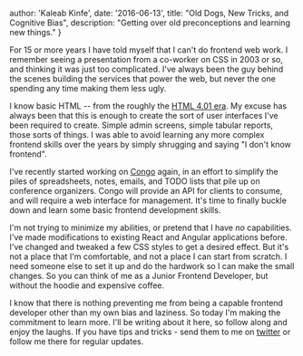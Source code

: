 
  author: 'Kaleab Kinfe',
  date: '2016-06-13',
  title: "Old Dogs, New Tricks, and Cognitive Bias",
  description:
    "Getting over old preconceptions and learning new things."
}




For 15 or more years I have told myself that I can't do frontend web work. I remember seeing a presentation from a co-worker on CSS in 2003 or so, and thinking it was just too complicated. I've always been the guy behind the scenes building the services that power the web, but never the one spending any time making them less ugly.

I know basic HTML -- from the roughly the [HTML 4.01 era](http://www.yourhtmlsource.com/starthere/historyofhtml.html). My excuse has always been that this is enough to create the sort of user interfaces I've been required to create. Simple admin screens, simple tabular reports, those sorts of things. I was able to avoid learning any more complex frontend skills over the years by simply shrugging and saying "I don't know frontend".

I've recently started working on [Congo](https://github.com/gopheracademy/congo) again, in an effort to simplify the piles of spreadsheets, notes, emails, and TODO lists that pile up on conference organizers. Congo will provide an API for clients to consume, and will require a web interface for management. It's time to finally buckle down and learn some basic frontend development skills.

I'm not trying to minimize my abilities, or pretend that I have _no_ capabilities. I've made modifications to existing React and Angular applications before. I've changed and tweaked a few CSS styles to get a desired effect. But it's not a place that I'm comfortable, and not a place I can start from scratch. I need someone else to set it up and do the hardwork so I can make the small changes. So you can think of me as a Junior Frontend Developer, but without the hoodie and expensive coffee.

I know that there is nothing preventing me from being a capable frontend developer other than my own bias and laziness. So today I'm making the commitment to learn more. I'll be writing about it here, so follow along and enjoy the laughs. If you have tips and tricks - send them to me on [twitter](https://twitter.com/bketelsen) or follow me there for regular updates.
